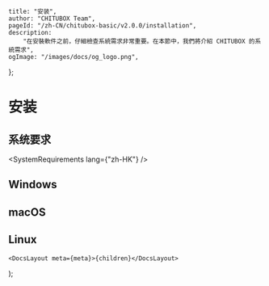 
	title: "安装",
	author: "CHITUBOX Team",
	pageId: "/zh-CN/chitubox-basic/v2.0.0/installation",
	description:
		"在安裝軟件之前，仔細檢查系統需求非常重要。在本節中，我們將介紹 CHITUBOX 的系統需求",
	ogImage: "/images/docs/og_logo.png",
};

# 安装

## 系统要求

<SystemRequirements lang={"zh-HK"} />

## Windows

## macOS

## Linux

	<DocsLayout meta={meta}>{children}</DocsLayout>
);
